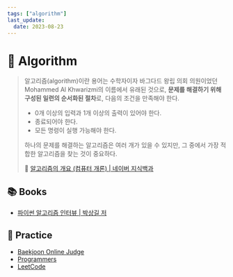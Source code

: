 ```yaml
---
tags: ["algorithm"]
last_update:
  date: 2023-08-23
---
```


# 🔻 Algorithm

> 알고리즘(algorithm)이란 용어는 수학자이자 바그다드 왕립 의회 의원이었던 Mohammed Al Khwarizmi의 이름에서 유래된 것으로, **문제를 해결하기 위해 구성된 일련의 순서화된 절차**로, 다음의 조건을 만족해야 한다.
>
> - 0개 이상의 입력과 1개 이상의 출력이 있어야 한다.
> - 종료되어야 한다.
> - 모든 명령이 실행 가능해야 한다.
>
> 하나의 문제를 해결하는 알고리즘은 여러 개가 있을 수 있지만, 그 중에서 가장 적합한 알고리즘을 찾는 것이 중요하다.
>
> 🔗 [알고리즘의 개요 (컴퓨터 개론) | 네이버 지식백과](https://terms.naver.com/entry.naver?docId=2270433&cid=51173&categoryId=51173)

## 📚 Books

- [파이썬 알고리즘 인터뷰 | 박상길 저](https://product.kyobobook.co.kr/detail/S000001932748)

## 📝 Practice

- [Baekjoon Online Judge](https://www.acmicpc.net/)
- [Programmers](https://school.programmers.co.kr/learn/challenges?order=recent)
- [LeetCode](https://leetcode.com/problemset/all/)
